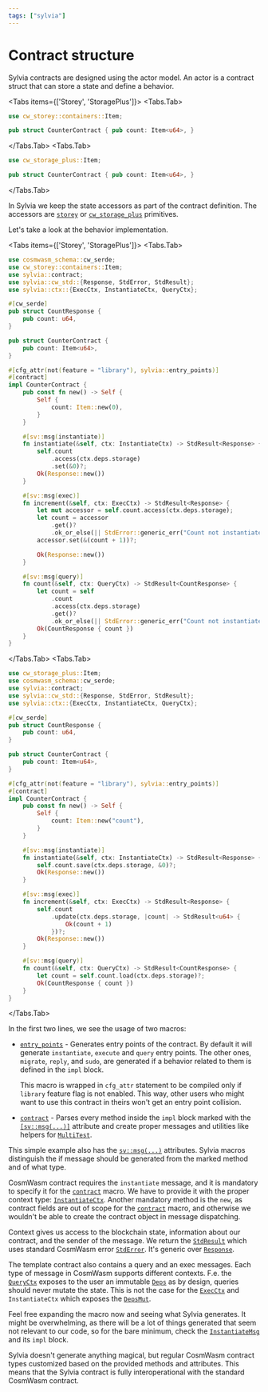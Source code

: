 ```yaml
---
tags: ["sylvia"]
---
```



# Contract structure

Sylvia contracts are designed using the actor model. An actor is a contract struct that can store a
state and define a behavior.

<Tabs items={['Storey', 'StoragePlus']}>
  <Tabs.Tab>

```rust template="sylvia-empty"
use cw_storey::containers::Item;

pub struct CounterContract { pub count: Item<u64>, }
```

  </Tabs.Tab>
  <Tabs.Tab>

```rust template="sylvia-empty"
use cw_storage_plus::Item;

pub struct CounterContract { pub count: Item<u64>, }
```

  </Tabs.Tab>
</Tabs>

In Sylvia we keep the state accessors as part of the contract definition. The accessors are
[`storey`](../../storey) or [`cw_storage_plus`](../../cw-storage-plus) primitives.

Let's take a look at the behavior implementation.

<Tabs items={['Storey', 'StoragePlus']}>
  <Tabs.Tab>

```rust template="sylvia-empty"
use cosmwasm_schema::cw_serde;
use cw_storey::containers::Item;
use sylvia::contract;
use sylvia::cw_std::{Response, StdError, StdResult};
use sylvia::ctx::{ExecCtx, InstantiateCtx, QueryCtx};

#[cw_serde]
pub struct CountResponse {
    pub count: u64,
}

pub struct CounterContract {
    pub count: Item<u64>,
}

#[cfg_attr(not(feature = "library"), sylvia::entry_points)]
#[contract]
impl CounterContract {
    pub const fn new() -> Self {
        Self {
            count: Item::new(0),
        }
    }

    #[sv::msg(instantiate)]
    fn instantiate(&self, ctx: InstantiateCtx) -> StdResult<Response> {
        self.count
            .access(ctx.deps.storage)
            .set(&0)?;
        Ok(Response::new())
    }

    #[sv::msg(exec)]
    fn increment(&self, ctx: ExecCtx) -> StdResult<Response> {
        let mut accessor = self.count.access(ctx.deps.storage);
        let count = accessor
            .get()?
            .ok_or_else(|| StdError::generic_err("Count not instantiated yet"))?;
        accessor.set(&(count + 1))?;

        Ok(Response::new())
    }

    #[sv::msg(query)]
    fn count(&self, ctx: QueryCtx) -> StdResult<CountResponse> {
        let count = self
            .count
            .access(ctx.deps.storage)
            .get()?
            .ok_or_else(|| StdError::generic_err("Count not instantiated yet"))?;
        Ok(CountResponse { count })
    }
}
```

  </Tabs.Tab>
  <Tabs.Tab>

```rust template="sylvia-empty"
use cw_storage_plus::Item;
use cosmwasm_schema::cw_serde;
use sylvia::contract;
use sylvia::cw_std::{Response, StdError, StdResult};
use sylvia::ctx::{ExecCtx, InstantiateCtx, QueryCtx};

#[cw_serde]
pub struct CountResponse {
    pub count: u64,
}

pub struct CounterContract {
    pub count: Item<u64>,
}

#[cfg_attr(not(feature = "library"), sylvia::entry_points)]
#[contract]
impl CounterContract {
    pub const fn new() -> Self {
        Self {
            count: Item::new("count"),
        }
    }

    #[sv::msg(instantiate)]
    fn instantiate(&self, ctx: InstantiateCtx) -> StdResult<Response> {
        self.count.save(ctx.deps.storage, &0)?;
        Ok(Response::new())
    }

    #[sv::msg(exec)]
    fn increment(&self, ctx: ExecCtx) -> StdResult<Response> {
        self.count
            .update(ctx.deps.storage, |count| -> StdResult<u64> {
                Ok(count + 1)
            })?;
        Ok(Response::new())
    }

    #[sv::msg(query)]
    fn count(&self, ctx: QueryCtx) -> StdResult<CountResponse> {
        let count = self.count.load(ctx.deps.storage)?;
        Ok(CountResponse { count })
    }
}
```

  </Tabs.Tab>
</Tabs>

In the first two lines, we see the usage of two macros:

- [`entry_points`](../macros/entry-points) - Generates entry points of the contract. By default it
  will generate `instantiate`, `execute` and `query` entry points. The other ones, `migrate`,
  `reply`, and `sudo`, are generated if a behavior related to them is defined in the `impl` block.

  This macro is wrapped in `cfg_attr` statement to be compiled only if `library` feature flag is not
  enabled. This way, other users who might want to use this contract in theirs won't get an entry
  point collision.

- [`contract`](../macros/contract) - Parses every method inside the `impl` block marked with the
  [`[sv::msg(...)]`](../macros/attributes/msg) attribute and create proper messages and utilities
  like helpers for [`MultiTest`](../../cw-multi-test).

This simple example also has the [`sv::msg(...)`](../macros/attributes/msg) attributes. Sylvia
macros distinguish the if message should be generated from the marked method and of what type.

CosmWasm contract requires the `instantiate` message, and it is mandatory to specify it for the
[`contract`](../macros/contract) macro. We have to provide it with the proper context type:
[`InstantiateCtx`](https://docs.rs/sylvia/latest/sylvia/types/struct.InstantiateCtx.html). Another
mandatory method is the `new`, as contract fields are out of scope for the
[`contract`](../macros/contract) macro, and otherwise we wouldn't be able to create the contract
object in message dispatching.

Context gives us access to the blockchain state, information about our contract, and the sender of
the message. We return the
[`StdResult`](https://docs.rs/cosmwasm-std/latest/cosmwasm_std/type.StdResult.html) which uses
standard CosmWasm error
[`StdError`](https://docs.rs/cosmwasm-std/latest/cosmwasm_std/enum.StdError.html). It's generic over
[`Response`](https://docs.rs/cosmwasm-std/latest/cosmwasm_std/struct.Response.html).

The template contract also contains a query and an exec messages. Each type of message in CosmWasm
supports different contexts. F.e. the [`QueryCtx`](../types/context) exposes to the user an
immutable [`Deps`](https://docs.rs/cosmwasm-std/latest/cosmwasm_std/struct.Deps.html) as by design,
queries should never mutate the state. This is not the case for the [`ExecCtx`](../types/context)
and `InstantiateCtx` which exposes the
[`DepsMut`](https://docs.rs/cosmwasm-std/latest/cosmwasm_std/struct.DepsMut.html).

Feel free expanding the macro now and seeing what Sylvia generates. It might be overwhelming, as
there will be a lot of things generated that seem not relevant to our code, so for the bare minimum,
check the [`InstantiateMsg`](../macros/generated-types/message-types#contract-messages) and its
`impl` block.

Sylvia doesn't generate anything magical, but regular CosmWasm contract types customized based on
the provided methods and attributes. This means that the Sylvia contract is fully interoperational
with the standard CosmWasm contract.
